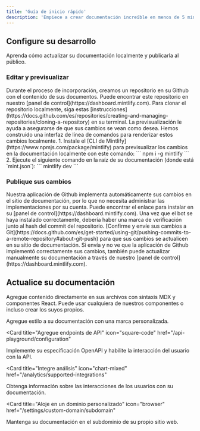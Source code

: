```yaml
---
title: 'Guía de inicio rápido'
description: 'Empiece a crear documentación increíble en menos de 5 minutos'
---
```


## Configure su desarrollo

Aprenda cómo actualizar su documentación localmente y publicarla al público.

### Editar y previsualizar

<AccordionGroup>
  <Accordion icon="github" title="Clone sus documentos localmente">
    Durante el proceso de incorporación, creamos un repositorio en su Github con
    el contenido de sus documentos. Puede encontrar este repositorio en nuestro
    [panel de control](https://dashboard.mintlify.com). Para clonar el repositorio
    localmente, siga estas
    [instrucciones](https://docs.github.com/es/repositories/creating-and-managing-repositories/cloning-a-repository)
    en su terminal.
  </Accordion>
  <Accordion icon="rectangle-terminal" title="Previsualizar cambios">
    La previsualización le ayuda a asegurarse de que sus cambios se vean como desea. Hemos construido una
    interfaz de línea de comandos para renderizar estos cambios localmente. 1. Instale el
    [CLI de Mintlify](https://www.npmjs.com/package/mintlify) para previsualizar los
    cambios en la documentación localmente con este comando: ``` npm i -g mintlify ```
    2. Ejecute el siguiente comando en la raíz de su documentación (donde
    está `mint.json`): ``` mintlify dev ```
  </Accordion>
</AccordionGroup>

### Publique sus cambios

<AccordionGroup>

<Accordion icon="message-bot" title="Instale nuestra aplicación de Github">
  Nuestra aplicación de Github implementa automáticamente sus cambios en el sitio de documentación,
  por lo que no necesita administrar las implementaciones por su cuenta. Puede encontrar el enlace para instalar en
  su [panel de control](https://dashboard.mintlify.com). Una vez que el bot se haya
  instalado correctamente, debería haber una marca de verificación junto al hash del commit
  del repositorio.
</Accordion>
<Accordion icon="rocket" title="Envíe sus cambios">
  [Confirme y envíe sus cambios a
  Git](https://docs.github.com/es/get-started/using-git/pushing-commits-to-a-remote-repository#about-git-push)
  para que sus cambios se actualicen en su sitio de documentación. Si envía y no ve que
  la aplicación de Github implementó correctamente sus cambios, también puede actualizar
  manualmente su documentación a través de nuestro [panel de control](https://dashboard.mintlify.com).
</Accordion>

</AccordionGroup>

## Actualice su documentación

Agregue contenido directamente en sus archivos con sintaxis MDX y componentes React. Puede usar cualquiera de nuestros componentes o incluso crear los suyos propios.

<CardGroup>

<Card title="Estilice su documentación" icon="paintbrush" href="/settings/global">
  Agregue estilo a su documentación con una marca personalizada.
</Card>

<Card
  title="Agregue endpoints de API"
  icon="square-code"
  href="/api-playground/configuration"
>
  Implemente su especificación OpenAPI y habilite la interacción del usuario con la API.
</Card>

<Card
  title="Integre análisis"
  icon="chart-mixed"
  href="/analytics/supported-integrations"
>
  Obtenga información sobre las interacciones de los usuarios con su documentación.
</Card>

<Card
  title="Aloje en un dominio personalizado"
  icon="browser"
  href="/settings/custom-domain/subdomain"
>
  Mantenga su documentación en el subdominio de su propio sitio web.
</Card>

</CardGroup>